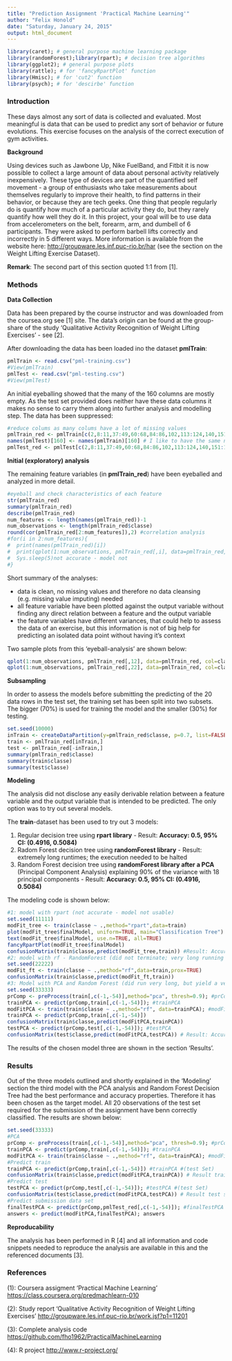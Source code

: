 ```yaml
---
title: "Prediction Assignment 'Practical Machine Learning'"
author: "Felix Honold"
date: "Saturday, January 24, 2015"
output: html_document
---
```


```r
library(caret); # general purpose machine learning package
library(randomForest);library(rpart); # decision tree algorithms
library(ggplot2); # general purpose plots
library(rattle); # for 'fancyRpartPlot' function
library(Hmisc); # for 'cut2' function
library(psych); # for 'descirbe' function
```

### Introduction

These days almost any sort of data is collected and evaluated. Most meaningful is data that can be used to predict any sort of behavior or future evolutions. This exercise focuses on the analysis of the correct execution of gym activities.

**Background**

Using devices such as Jawbone Up, Nike FuelBand, and Fitbit it is now possible to collect a large amount of data about personal activity relatively inexpensively. These type of devices are part of the quantified self movement - a group of enthusiasts who take measurements about themselves regularly to improve their health, to find patterns in their behavior, or because they are tech geeks. One thing that people regularly do is quantify how much of a particular activity they do, but they rarely quantify how well they do it. In this project, your goal will be to use data from accelerometers on the belt, forearm, arm, and dumbell of 6 participants. They were asked to perform barbell lifts correctly and incorrectly in 5 different ways. More information is available from the website here: <http://groupware.les.inf.puc-rio.br/har> (see the section on the Weight Lifting Exercise Dataset). 

**Remark**: The second part of this section quoted 1:1 from [1].

### Methods

**Data Collection**

Data has been prepared by the course instructor and was downloaded from the coursea.org see [1] site. The data's origin can be found at the group-share of the study 'Qualitative Activity Recognition of Weight Lifting Exercises' - see [2].

After downloading the data has been loaded ino the dataset **pmlTrain**:
```r
pmlTrain <- read.csv("pml-training.csv")
#View(pmlTrain)
pmlTest <- read.csv("pml-testing.csv")
#View(pmlTest)
```
An initial eyeballing showed that the many of the 160 columns are mostly empty. As the test set provided does neither have these data columns it makes no sense to carry them along into further analysis and modelling step. The data has been suppressed:
```r
#reduce colums as many colums have a lot of missing values
pmlTrain_red <- pmlTrain[c(2,8:11,37:49,60:68,84:86,102,113:124,140,151:160)]
names(pmlTest)[160] <- names(pmlTrain)[160] # I like to have the same names
pmlTest_red <- pmlTest[c(2,8:11,37:49,60:68,84:86,102,113:124,140,151:160)]
```

**Initial (exploratory) analysis**

The remaining feature variables (in **pmlTrain_red**) have been eyeballed and analyzed in more detail.
```r
#eyeball and check characteristics of each feature
str(pmlTrain_red) 
summary(pmlTrain_red)
describe(pmlTrain_red)
num_features <- length(names(pmlTrain_red))-1
num_observations <- length(pmlTrain_red$classe)
round(cor(pmlTrain_red[2:num_features]),2) #correlation analysis
#for(i in 2:num_features){
#  print(names(pmlTrain_red)[i])
#  print(qplot(1:num_observations, pmlTrain_red[,i], data=pmlTrain_red, col=classe, ylab=names(pmlTrain_red)[i], xlab="Observations"))
#  Sys.sleep(5)not accurate - model not
#}
```
Short summary of the analyses:

* data is clean, no missing values and therefore no data cleansing (e.g. missing value imputing) needed
* all feature variable have been plotted against the output variable without finding any direct relation between a feature and the output variable
* the feature variables have different variances, that could help to assess the data of an exercise, but this information is not of big help for predicting an isolated data point without having it's context

Two sample plots from this 'eyeball-analysis' are shown below:
```r
qplot(1:num_observations, pmlTrain_red[,12], data=pmlTrain_red, col=classe, ylab=names(pmlTrain_red)[12], xlab="Observations")
qplot(1:num_observations, pmlTrain_red[,22], data=pmlTrain_red, col=classe, ylab=names(pmlTrain_red)[22], xlab="Observations")

```

**Subsampling**

In order to assess the models before submitting the predicting of the 20 data rows in the test set, the training set has been split into two subsets. The bigger (70%) is used for training the model and the smaller (30%) for testing.
```r
set.seed(10000)
inTrain <- createDataPartition(y=pmlTrain_red$classe, p=0.7, list=FALSE)
train <- pmlTrain_red[inTrain,]
test <- pmlTrain_red[-inTrain,]
summary(pmlTrain_red$classe)
summary(train$classe)
summary(test$classe)
```

**Modeling**

The analysis did not disclose any easily derivable relation between a feature variable and the output variable that is intended to be predicted. The only option was to try out several models. 

The **train**-dataset has been used to try out 3 models:

1. Regular decision tree using **rpart library** - Result: **Accuracy: 0.5, 95% CI: (0.4916, 0.5084)**
2. Radom Forest decision tree using **randomForest library** - Result: extremely long runtimes; the execution needed to be halted
3. Random Forest decision tree using **randomForest library after a PCA** (Principal Component Analysis) explaining 90% of the variance with 18 principal components - Result: **Accuracy: 0.5, 95% CI: (0.4916, 0.5084)**

The modeling code is shown below:
```r
#1: model with rpart (not accurate - model not usable)
set.seed(11111)
modFit_tree <- train(classe ~ .,method="rpart",data=train)
plot(modFit_tree$finalModel, uniform=TRUE, main="Classification Tree")
text(modFit_tree$finalModel, use.n=TRUE, all=TRUE)
fancyRpartPlot(modFit_tree$finalModel)
confusionMatrix(train$classe,predict(modFit_tree,train)) #Result: Accuracy : 0.5, 95% CI : (0.4916, 0.5084)
#2: model with rf - RandomForest (did not terminate; very long running halted - model not usable)
set.seed(22222)
modFit_ft <- train(classe ~ .,method="rf",data=train,prox=TRUE)
confusionMatrix(train$classe,predict(modFit_ft,train))
#3: Model with PCA and Random Forest (did run very long, but yield a very good result)
set.seed(33333)
prComp <- preProcess(train[,c(-1,-54)],method="pca", thresh=0.9); #prComp
trainPCA <- predict(prComp,train[,c(-1,-54)]); #trainPCA
modFitPCA <- train(train$classe ~ .,method="rf", data=trainPCA); #modFitPCA
trainPCA <- predict(prComp,train[,c(-1,-54)])
confusionMatrix(train$classe,predict(modFitPCA,trainPCA))
testPCA <- predict(prComp,test[,c(-1,-54)]); #testPCA
confusionMatrix(test$classe,predict(modFitPCA,testPCA)) # Result: Accuracy : 0.9742, 95% CI : (0.9698, 0.9781)
```
The results of the chosen model three are shown in the section 'Results'.

### Results

Out of the three models outlined and shortly explained in the 'Modeling' section the third model with the PCA analysis and Random Forest Decision Tree had the best performance and accuracy properties. Therefore it has been chosen as the target model. All 20 observations of the test set required for the submission of the assignment have benn correctly classified. The results are shown below:
```r
set.seed(33333)
#PCA
prComp <- preProcess(train[,c(-1,-54)],method="pca", thresh=0.9); #prComp
trainPCA <- predict(prComp,train[,c(-1,-54)]); #trainPCA
modFitPCA <- train(train$classe ~ .,method="rf", data=trainPCA); #modFitPCA
#Predict train
trainPCA <- predict(prComp,train[,c(-1,-54)]) #trainPCA #(test Set)
confusionMatrix(train$classe,predict(modFitPCA,trainPCA)) # Result train set: Accuracy : 1, 95% CI : (0.9997, 1)
#Predict test
testPCA <- predict(prComp,test[,c(-1,-54)]); #testPCA #(test Set)
confusionMatrix(test$classe,predict(modFitPCA,testPCA)) # Result test set: Accuracy : 0.9742, 95% CI : (0.9698, 0.9781)
#Predict submission data set
finalTestPCA <- predict(prComp,pmlTest_red[,c(-1,-54)]); #finalTestPCA #(for submission)
answers <- predict(modFitPCA,finalTestPCA); answers
```

**Reproducability**

The analysis has been performed in R [4] and all information and code snippets needed to reproduce the analysis are available in this and the referenced documents [3].

### References

(1): Coursera assigment 'Practical Machine Learning' <https://class.coursera.org/predmachlearn-010>

(2): Study report 'Qualitative Activity Recognition of Weight Lifting Exercises' <http://groupware.les.inf.puc-rio.br/work.jsf?p1=11201>

(3): Complete analysis code <https://github.com/fho1962/PracticalMachineLearning>

(4): R project <http://www.r-project.org/>
